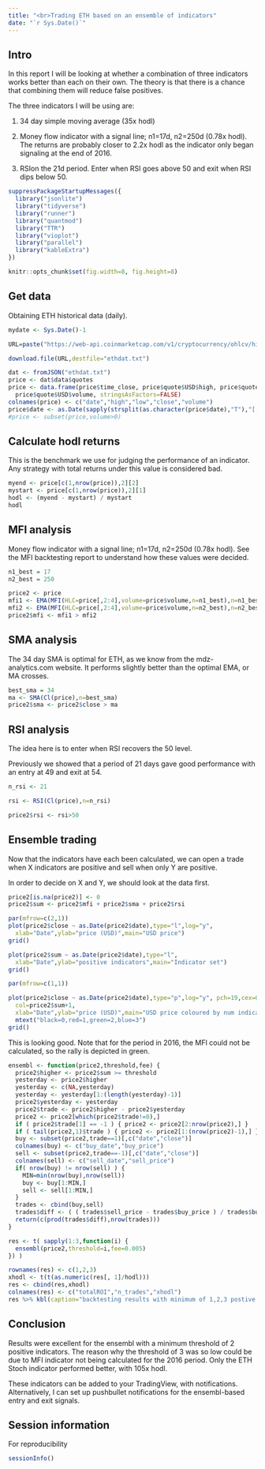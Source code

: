 ```yaml
---
title: "<br>Trading ETH based on an ensemble of indicators"
date: "`r Sys.Date()`"
---
```


## Intro

In this report I will be looking at whether a combination of three indicators works better than
each on their own. 
The theory is that there is a chance that combining them will reduce false positives.

The three indicators I will be using are:

1. 34 day simple moving average (35x hodl)

2. Money flow indicator with a signal line; n1=17d, n2=250d (0.78x hodl).
The returns are probably closer to 2.2x hodl as the indicator only began signaling at the end of 2016.

3. RSIon the 21d period.
Enter when RSI goes above 50 and exit when RSI dips below 50.

```r

suppressPackageStartupMessages({
  library("jsonlite")
  library("tidyverse")
  library("runner")
  library("quantmod")
  library("TTR")
  library("vioplot")
  library("parallel")
  library("kableExtra")
})

knitr::opts_chunk$set(fig.width=8, fig.height=8) 

```

## Get data

Obtaining ETH historical data (daily).

```r

mydate <- Sys.Date()-1

URL=paste("https://web-api.coinmarketcap.com/v1/cryptocurrency/ohlcv/historical?symbol=ETH&convert=USD&interval=daily&time_start=2013-06-01&time_end=",mydate,sep="")

download.file(URL,destfile="ethdat.txt")

dat <- fromJSON("ethdat.txt")
price <- dat$data$quotes
price <- data.frame(price$time_close, price$quote$USD$high, price$quote$USD$low, price$quote$USD$close,
  price$quote$USD$volume, stringsAsFactors=FALSE)
colnames(price) <- c("date","high","low","close","volume")
price$date <- as.Date(sapply(strsplit(as.character(price$date),"T"),"[[",1))
#price <- subset(price,volume>0)

```

## Calculate hodl returns

This is the benchmark we use for judging the performance of an indicator. 
Any strategy with total returns under this value is considered bad.

```r

myend <- price[c(1,nrow(price)),2][2] 
mystart <- price[c(1,nrow(price)),2][1] 
hodl <- (myend - mystart) / mystart
hodl

```

## MFI analysis

Money flow indicator with a signal line; n1=17d, n2=250d (0.78x hodl).
See the MFI backtesting report to understand how these values were decided.

```r

n1_best = 17
n2_best = 250

price2 <- price
mfi1 <- EMA(MFI(HLC=price[,2:4],volume=price$volume,n=n1_best),n=n1_best)
mfi2 <- EMA(MFI(HLC=price[,2:4],volume=price$volume,n=n2_best),n=n2_best)
price2$mfi <- mfi1 > mfi2

```

## SMA analysis

The 34 day SMA is optimal for ETH, as we know from the mdz-analytics.com website.
It performs slightly better than the optimal EMA, or MA crosses.

```r

best_sma = 34
ma <- SMA(Cl(price),n=best_sma)
price2$sma <- price2$close > ma

```

## RSI analysis

The idea here is to enter when  RSI recovers the 50 level.

Previously we showed that a period of 21 days gave good performance with an entry at 49 and exit at 54.

```r

n_rsi <- 21

rsi <- RSI(Cl(price),n=n_rsi)

price2$rsi <- rsi>50

```

## Ensemble trading

Now that the indicators have each been calculated, we can open a trade when X indicators are positive and sell when only Y are positive.

In order to decide on X and Y, we should look at the data first.

```r

price2[is.na(price2)] <- 0
price2$sum <- price2$mfi + price2$sma + price2$rsi

par(mfrow=c(2,1))
plot(price2$close ~ as.Date(price2$date),type="l",log="y",
  xlab="Date",ylab="price (USD)",main="USD price")
grid()

plot(price2$sum ~ as.Date(price2$date),type="l",
  xlab="Date",ylab="positive indicators",main="Indicator set")
grid()

par(mfrow=c(1,1))

plot(price2$close ~ as.Date(price2$date),type="p",log="y", pch=19,cex=0.5,
  col=price2$sum+1,
  xlab="Date",ylab="price (USD)",main="USD price coloured by num indicators")
  mtext("black=0,red=1,green=2,blue=3")
grid()

```

This is looking good. 
Note that for the period in 2016, the MFI could not be calculated, so the rally is depicted in green.

```r

ensembl <- function(price2,threshold,fee) {
  price2$higher <- price2$sum >= threshold
  yesterday <- price2$higher
  yesterday <- c(NA,yesterday)
  yesterday <- yesterday[1:(length(yesterday)-1)]
  price2$yesterday <- yesterday
  price2$trade <- price2$higher - price2$yesterday
  price2 <- price2[which(price2$trade!=0),]
  if ( price2$trade[1] == -1 ) { price2 <- price2[2:nrow(price2),] }
  if ( tail(price2,1)$trade ) { price2 <- price2[1:(nrow(price2)-1),] }
  buy <- subset(price2,trade==1)[,c("date","close")]
  colnames(buy) <- c("buy_date","buy_price")
  sell <- subset(price2,trade==-1)[,c("date","close")]
  colnames(sell) <- c("sell_date","sell_price")
  if( nrow(buy) != nrow(sell) ) {
    MIN=min(nrow(buy),nrow(sell))
    buy <- buy[1:MIN,]
    sell <- sell[1:MIN,]
  }
  trades <- cbind(buy,sell)
  trades$diff <- ( ( trades$sell_price - trades$buy_price ) / trades$buy_price ) +1 - ( 2 * fee )
  return(c(prod(trades$diff),nrow(trades)))
}

res <- t( sapply(1:3,function(i) {
  ensembl(price2,threshold=i,fee=0.005)
}) )

rownames(res) <- c(1,2,3)
xhodl <- t(t(as.numeric(res[, 1]/hodl)))
res <- cbind(res,xhodl)
colnames(res) <- c("totalROI","n_trades","xhodl")
res %>% kbl(caption="backtesting results with minimum of 1,2,3 postive indicators") %>%  kable_styling("hover", full_width = F)

```

## Conclusion

Results were excellent for the ensembl with a minimum threshold of 2 positive indicators.
The reason why the threshold of 3 was so low could be due to MFI indicator not being calculated for the 2016 period.
Only the ETH Stoch indicator performed better, with 105x hodl.

These indicators can be added to your TradingView, with notifications.
Alternatively, I can set up pushbullet notifications for the ensembl-based entry and exit signals.

## Session information

For reproducibility

```r

sessionInfo()

```
